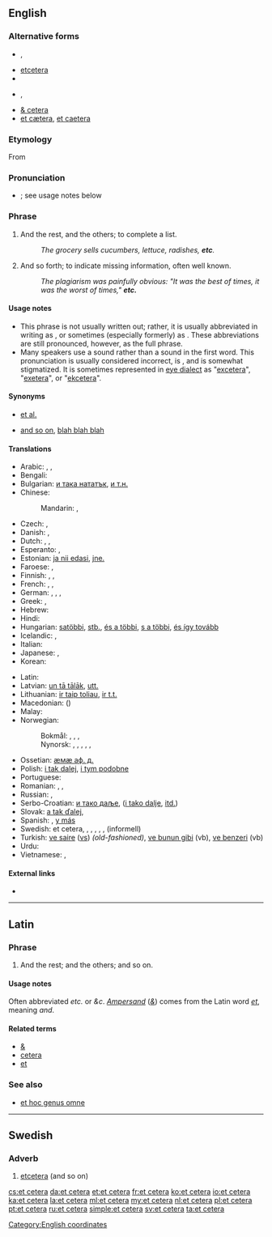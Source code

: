 ==English==

===Alternative forms===
{{top2}}
* {{l|en|etc}}, {{l|en|etc.}}
* [[etcetera]]
* {{l|en|et ceteræ}}
{{mid2}}
* {{l|en|&c}}, {{l|en|&c.}}
* [[& cetera]]
* [[et cætera]], [[et caetera]] {{qualifier|{{l|en|erroneous}}}}
{{bottom}}

===Etymology===
From {{etyl|la}} {{term|et cetera|et cētera|lang=la|and the rest" or "and so forth}}

===Pronunciation===
* {{IPA|/ˌɛt ˈsɛt(ə)ɹə/|/ˌɛkˈsɛt(ə)ɹə/|lang=en}}; see usage notes below
*: {{audio|en-us-etc.ogg|Audio (US)}}

===Phrase===
{{head|en|phrase|head=[[et]] [[cetera]]}}

# And the rest, and the others; to complete a list.
#: ''The grocery sells cucumbers, lettuce, radishes, '''etc'''.''
# And so forth; to indicate missing information, often well known.
#: ''The plagiarism was painfully obvious: "It was the best of times, it was the worst of times," '''etc.'''''

====Usage notes====
* This phrase is not usually written out; rather, it is usually abbreviated in writing as {{term|etc.|lang=en}}, or sometimes (especially formerly) as {{term|&c.|lang=en}}. These abbreviations are still pronounced, however, as the full phrase.
* Many speakers use a {{IPAchar|/k/|lang=en}} sound rather than a {{IPAchar|/t/|lang=en}} sound in the first word. This pronunciation is usually considered incorrect, is {{proscribed|sub=labelcat}}, and is somewhat stigmatized. It is sometimes represented in [[eye dialect]] as "[[excetera#English|excetera]]", "[[exetera#English|exetera]]", or "[[ekcetera#English|ekcetera]]".

====Synonyms====
* {{sense|to complete a list}} [[et al.]]
* {{sense|and so forth}} [[and so on]], [[blah blah blah]] {{a|colloquial}}

====Translations====
{{trans-top|and so on}}
* Arabic: {{t-|ar|وهلم جرا|tr=wa-halumma jaraa|alt=وهَلُمَّ جَرًّا|sc=Arab}}, {{t-|ar|إلخ|tr='ilakh|sc=Arab}}, {{t-|ar|إلى آخره|tr='íla 'aakhirih|sc=Arab}}
* Bengali: {{t-|bn|ইত্যাদি|tr=ittêdi|sc=Beng}}
* Bulgarian: [[и така нататък]], [[и т.н.]]
* Chinese:
*: Mandarin: {{t-|cmn|等|tr=děng|sc=Hani}}, {{t-|cmn|等等|tr=děngděng|sc=Hani}}
* Czech: {{t-|cs|a tak dále}}, {{t+|cs|atd.}}
* Danish: {{t-|da|og så videre}}, {{t+|da|osv.}}
* Dutch: {{t+|nl|enzovoort}}, {{t+|nl|enz.}}, {{t+|nl|enzovoorts}}
* Esperanto: {{t-|eo|kaj tiel plu|xs=Esperanto}}, {{t+|eo|k.t.p.|xs=Esperanto}}
* Estonian: [[ja nii edasi]], [[jne.]]
* Faroese: {{t-|fo|og so framvegis}}, {{t-|fo|osfr.}}
* Finnish: {{t-|fi|ja niin edelleen}}, {{t+|fi|jne.}}, {{t-|fi|ynnä muuta}}
* French: {{t+|fr|et cétéra}}, {{t+|fr|etc.}}, {{t+|fr|et cætera}}
* German: {{t+|de|und so weiter}}, {{t+|de|usw.}}, {{t+|de|etc.}}, {{t-|de|et cetera}}
* Greek: {{t-|el|και ούτω καθεξής|tr=kai oúto kathexís}}, {{t+|el|κοκ|tr=kok}}
* Hebrew: {{t-|he|וכדומה|sc=Hebr}}
* Hindi: {{t-|hi|वग़ैरह|tr=vaġairah|sc=Deva}}
* Hungarian: [[satöbbi]], [[stb.]], [[és a többi]], [[s a többi]], [[és így tovább]]
* Icelandic: {{t+|is|og svo framvegis}}, {{t-|is|o. s. frv.}}
* Italian: {{t+|it|eccetera}}
* Japanese: {{t-|ja|など|tr=nado|sc=Jpan}}, {{t+|ja|等|tr=とう, tō|sc=Jpan}}
* Korean: {{t+|ko|기타|tr=gita|sc=Kore}}
{{trans-mid}}
* Latin: {{t+|la|et cetera}}
* Latvian: [[un tā tālāk]], [[utt.]]
* Lithuanian: [[ir taip toliau]], [[ir t.t.]]
* Macedonian: {{t-|mk|и така натаму|tr=i táka nátamu}} ({{t-|mk|итн.|tr=itn.}})
* Malay: {{t-|ms|dan lain-lain}}
* Norwegian:
*: Bokmål: {{t-|no|og så videre}}, {{t+|no|osv.}}, {{t-|no|et cetera}}, {{t+|no|etc.}}
*: Nynorsk: {{t-|nn|og så bortetter}}, {{t-|nn|osb.}}, {{t-|nn|og så vidare}}, {{t-|nn|osv.}}, {{t-|nn|et cetera}}, {{t-|nn|etc.}}
* Ossetian: [[æмæ аф. д.]]
* Polish: {{t+|pl|itd.}} [[i tak dalej]], {{t+|pl|itp.}} [[i tym podobne]]
* Portuguese: {{t+|pt|et cetera}}
* Romanian: {{t-|ro|și așa mai departe}}, {{t-|ro|etc.}}, {{t+|ro|etcetera}}
* Russian: {{t-|ru|и так далее|tr=i tak dáleje}}, {{t+|ru|и т. д.|tr=itɛdɛ́}}
* Serbo-Croatian: [[и тако даље]], {{t-|sh|итд.|sc=Cyrl}} ([[i tako dalje]], [[itd.]])
* Slovak: [[a tak ďalej]], {{t-|sk|atď.}}
* Spanish: {{t+|es|etcétera}}, [[y más]]
* Swedish: et cetera, {{t+|sv|etc.}}, {{t+|sv|etcetera}}, {{t+|sv|och så vidare}}, {{t+|sv|o.s.v.}}, {{t+|sv|osv.}}, {{t+|sv|osv}} (informell)
* Turkish: [[ve saire]] ([[vs]]) ''(old-fashioned)'', [[ve bunun gibi]] (vb), [[ve benzeri]] (vb)
* Urdu: {{t-|ur|وغیرہ|tr=vaġairah|sc=ur-Arab}}
* Vietnamese: {{t+|vi|vân vân|xs=Vietnamese}}, {{t+|vi|v.v.|xs=Vietnamese}}
{{trans-bottom}}

====External links====
* {{pedialite}}

[[Category:English coordinates]]

----

==Latin==

===Phrase===
{{head|la|phrase|head={{l|la|et}} {{l|la|cetera}}}}

# And the rest; and the others; and so on.

====Usage notes====
Often abbreviated ''etc.'' or ''&c''. ''[[ampersand|Ampersand]]'' (''[[&]]'') comes from the Latin word ''[[et#Latin|et]]'', meaning ''and''.

====Related terms====
* [[&]]
* [[cetera]]
* [[et]]

===See also===
* [[et hoc genus omne]]

----

==Swedish==

===Adverb===
{{head|sv|adverb}}

# [[etcetera]] (and so on)

{{tbot entry|Swedish|etcetera|2009|April|sv}}

[[cs:et cetera]]
[[da:et cetera]]
[[et:et cetera]]
[[fr:et cetera]]
[[ko:et cetera]]
[[io:et cetera]]
[[ka:et cetera]]
[[la:et cetera]]
[[ml:et cetera]]
[[my:et cetera]]
[[nl:et cetera]]
[[pl:et cetera]]
[[pt:et cetera]]
[[ru:et cetera]]
[[simple:et cetera]]
[[sv:et cetera]]
[[ta:et cetera]]